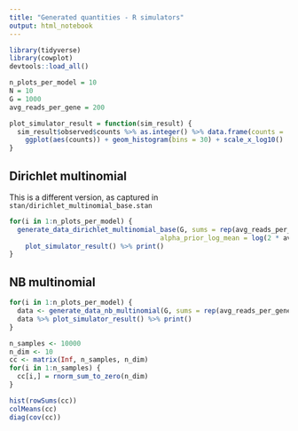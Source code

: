 ```yaml
---
title: "Generated quantities - R simulators"
output: html_notebook
---
```


```r
library(tidyverse)
library(cowplot)
devtools::load_all()

n_plots_per_model = 10
N = 10
G = 1000
avg_reads_per_gene = 200
```

```r
plot_simulator_result = function(sim_result) {
  sim_result$observed$counts %>% as.integer() %>% data.frame(counts = . + 0.5) %>%
    ggplot(aes(counts)) + geom_histogram(bins = 30) + scale_x_log10()
}
```


## Dirichlet multinomial 

This is a different version, as captured in `stan/dirichlet_multinomial_base.stan` 

```r


for(i in 1:n_plots_per_model) {
  generate_data_dirichlet_multinomial_base(G, sums = rep(avg_reads_per_gene * G, length.out = N), lambda_raw_prior = 2.5,
                                      alpha_prior_log_mean = log(2 * avg_reads_per_gene * G)) %>%
    plot_simulator_result() %>% print()
}

```

## NB multinomial

```r
for(i in 1:n_plots_per_model) {
  data <- generate_data_nb_multinomial(G, sums = rep(avg_reads_per_gene * G, length.out = N), lambda_raw_prior = 2.5) 
  data %>% plot_simulator_result() %>% print()
}

```

```r
n_samples <- 10000
n_dim <- 10
cc <- matrix(Inf, n_samples, n_dim)
for(i in 1:n_samples) {
  cc[i,] = rnorm_sum_to_zero(n_dim)
}

hist(rowSums(cc))
colMeans(cc)
diag(cov(cc))

```

